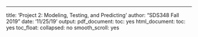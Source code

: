 ---
title: 'Project 2: Modeling, Testing, and Predicting'
author: "SDS348 Fall 2019"
date: '11/25/19'
output:
  pdf_document:
    toc: yes
  html_document:
    toc: yes
    toc_float:
      collapsed: no
      smooth_scroll: yes



